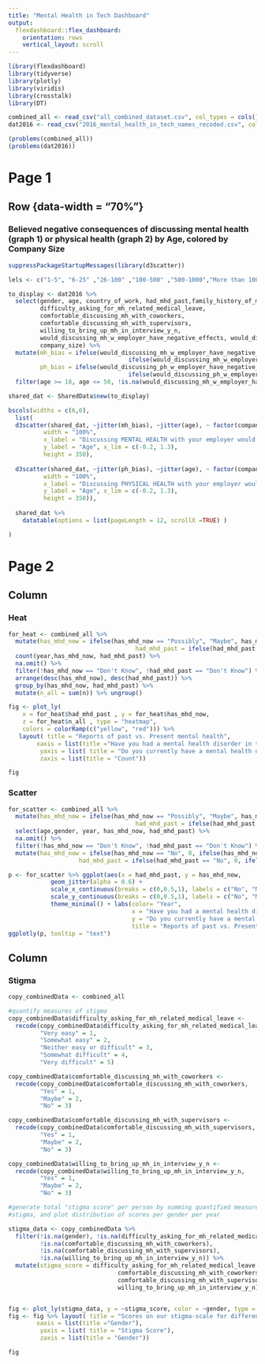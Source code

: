 ```yaml
---
title: "Mental Health in Tech Dashboard"
output: 
  flexdashboard::flex_dashboard:
    orientation: rows
    vertical_layout: scroll
---
```


```r

library(flexdashboard)
library(tidyverse)
library(plotly)
library(viridis)
library(crosstalk)
library(DT)

combined_all <- read_csv("all_combined_dataset.csv", col_types = cols())
dat2016 <- read_csv("2016_mental_health_in_tech_names_recoded.csv", col_types = cols())

(problems(combined_all))
(problems(dat2016))

```

Page 1
==================================================

Row {data-width = "70%"}
-----------------------------------------------------------------------

### Believed negative consequences of discussing mental health (graph 1) or physical health (graph 2) by Age, colored by Company Size


```r
suppressPackageStartupMessages(library(d3scatter))

lels <- c("1-5", "6-25" ,"26-100" ,"100-500" ,"500-1000","More than 1000")

to_display <- dat2016 %>% 
  select(gender, age, country_of_work, had_mhd_past,family_history_of_mhd, employer_has_discussed_mh_formally,
         difficulty_asking_for_mh_related_medical_leave,
         comfortable_discussing_mh_with_coworkers,
         comfortable_discussing_mh_with_supervisors,
         willing_to_bring_up_mh_in_interview_y_n,
         would_discussing_mh_w_employer_have_negative_effects, would_discussing_ph_w_employer_have_negative_effects, 
         company_size) %>%
  mutate(mh_bias = ifelse(would_discussing_mh_w_employer_have_negative_effects == "No", 0,
                                  ifelse(would_discussing_mh_w_employer_have_negative_effects == "Maybe", 0.5, 1)),
         ph_bias = ifelse(would_discussing_ph_w_employer_have_negative_effects == "No", 0,
                                  ifelse(would_discussing_ph_w_employer_have_negative_effects == "Maybe", 0.5, 1))) %>%
  filter(age >= 18, age <= 50, !is.na(would_discussing_mh_w_employer_have_negative_effects), !is.na(company_size), !is.na(would_discussing_ph_w_employer_have_negative_effects)) 

shared_dat <- SharedData$new(to_display)

bscols(widths = c(6,6),
  list(
  d3scatter(shared_dat, ~jitter(mh_bias), ~jitter(age), ~ factor(company_size, levels = lels),  
          width = "100%",
          x_label = "Discussing MENTAL HEALTH with your employer would have negative consequences", 
          y_label = "Age", x_lim = c(-0.2, 1.3),
          height = 350),
  
  d3scatter(shared_dat, ~jitter(ph_bias), ~jitter(age), ~ factor(company_size, levels = lels),  
          width = "100%",
          x_label = "Discussing PHYSICAL HEALTH with your employer would negative consequenses", 
          y_label = "Age", x_lim = c(-0.2, 1.3),
          height = 350)),
  
  shared_dat %>% 
    datatable(options = list(pageLength = 12, scrollX =TRUE) )

)

```


Page 2 {data-orientation=columns}
===================================== 

Column {.tabset}
-----------------------------------------------------------------------
### Heat

```r
for_heat <- combined_all %>% 
  mutate(has_mhd_now = ifelse(has_mhd_now == "Possibly", "Maybe", has_mhd_now),
                                    had_mhd_past = ifelse(had_mhd_past == "Possibly", "Maybe",had_mhd_past)) %>% 
  count(year,has_mhd_now, had_mhd_past) %>% 
  na.omit() %>% 
  filter(!has_mhd_now == "Don't Know", !had_mhd_past == "Don't Know") %>%
  arrange(desc(has_mhd_now), desc(had_mhd_past)) %>%
  group_by(has_mhd_now, had_mhd_past) %>% 
  mutate(n_all = sum(n)) %>% ungroup()

fig <- plot_ly(
    x = for_heat$had_mhd_past , y = for_heat$has_mhd_now,
    z = for_heat$n_all , type = "heatmap",
    colors = colorRamp(c("yellow", "red"))) %>% 
   layout( title = "Reports of past vs. Present mental health",
        xaxis = list(title ="Have you had a mental health disorder in the past?"),
         yaxis = list( title = "Do you currently have a mental health disorder?"),
         zaxis = list(title = "Count"))

fig

```

### Scatter

```r

for_scatter <- combined_all %>% 
  mutate(has_mhd_now = ifelse(has_mhd_now == "Possibly", "Maybe", has_mhd_now),
                                    had_mhd_past = ifelse(had_mhd_past == "Possibly","Maybe",had_mhd_past)) %>% 
  select(age,gender, year, has_mhd_now, had_mhd_past) %>% 
  na.omit() %>% 
  filter(!has_mhd_now == "Don't Know", !had_mhd_past == "Don't Know") %>%
  mutate(has_mhd_now = ifelse(has_mhd_now == "No", 0, ifelse(has_mhd_now == "Yes", 1, 0.5)),
                    had_mhd_past = ifelse(had_mhd_past == "No", 0, ifelse(had_mhd_past == "Yes", 1, 0.5))) 

p <- for_scatter %>% ggplot(aes(x = had_mhd_past, y = has_mhd_now,                                         color = factor(year, levels = c("2016", "2018")), text = paste("Gender: ", gender, " Age:", age))) + 
            geom_jitter(alpha = 0.6) +
            scale_x_continuous(breaks = c(0,0.5,1), labels = c("No", "Maybe", "Yes"))+
            scale_y_continuous(breaks = c(0,0.5,1), labels = c("No", "Maybe", "Yes"))+
            theme_minimal() + labs(color= "Year",
                                   x = "Have you had a mental health disorder in the past?", 
                                   y = "Do you currently have a mental health disorder?",
                                   title = "Reports of past vs. Present mental health")
ggplotly(p, tooltip = "text")


```

Column 
--------------------------------------------
### Stigma

```r

copy_combinedData <- combined_all

#quantify measures of stigma
copy_combinedData$difficulty_asking_for_mh_related_medical_leave <-
  recode(copy_combinedData$difficulty_asking_for_mh_related_medical_leave,
         "Very easy" = 1,
         "Somewhat easy" = 2,
         "Neither easy or difficult" = 3,
         "Somewhat difficult" = 4,
         "Very difficult" = 5)

copy_combinedData$comfortable_discussing_mh_with_coworkers <-
  recode(copy_combinedData$comfortable_discussing_mh_with_coworkers,
         "Yes" = 1,
         "Maybe" = 2,
         "No" = 3)

copy_combinedData$comfortable_discussing_mh_with_supervisors <-
  recode(copy_combinedData$comfortable_discussing_mh_with_supervisors,
         "Yes" = 1,
         "Maybe" = 2,
         "No" = 3)

copy_combinedData$willing_to_bring_up_mh_in_interview_y_n <-
  recode(copy_combinedData$willing_to_bring_up_mh_in_interview_y_n,
         "Yes" = 1,
         "Maybe" = 2,
         "No" = 3)

#generate total "stigma score" per person by summing quantified measures of
#stigma, and plot distribution of scores per gender per year

stigma_data <- copy_combinedData %>%
  filter(!is.na(gender), !is.na(difficulty_asking_for_mh_related_medical_leave),
         !is.na(comfortable_discussing_mh_with_coworkers),
         !is.na(comfortable_discussing_mh_with_supervisors),
         !is.na(willing_to_bring_up_mh_in_interview_y_n)) %>%
  mutate(stigma_score = difficulty_asking_for_mh_related_medical_leave +
                               comfortable_discussing_mh_with_coworkers +
                               comfortable_discussing_mh_with_supervisors +
                               willing_to_bring_up_mh_in_interview_y_n)


fig <- plot_ly(stigma_data, y = ~stigma_score, color = ~gender, type = "box")
fig <- fig %>% layout( title = "Scores on our stigma-scale for different genders",
        xaxis = list(title ="Gender"),
         yaxis = list( title = "Stigma Score"),
         zaxis = list(title = "Gender"))

fig

```



